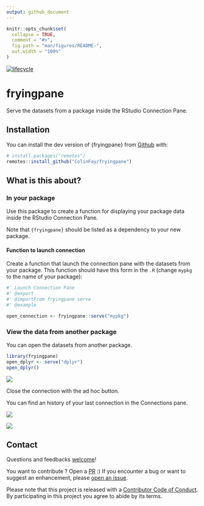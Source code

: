 ```yaml
---
output: github_document
---
```


<!-- README.md is generated from README.Rmd. Please edit that file -->

```r
knitr::opts_chunk$set(
  collapse = TRUE,
  comment = "#>",
  fig.path = "man/figures/README-",
  out.width = "100%"
)
```

[![lifecycle](https://img.shields.io/badge/lifecycle-experimental-orange.svg)](https://www.tidyverse.org/lifecycle/#experimental)

# fryingpane

Serve the datasets from a package inside the RStudio Connection Pane.

## Installation

You can install the dev version of {fryingpane} from [Github](https://github.com/ColinFay/fryingpane) with:

```r
# install.packages("remotes")
remotes::install_github("ColinFay/fryingpane")
```

## What is this about? 

### In your package

Use this package to create a function for displaying your package data inside the RStudio Connection Pane. 

Note that `{fryingpane}` should be listed as a dependency to your new package. 

#### Function to launch connection

Create a function that launch the connection pane with the datasets from your package. This function should have this form in the `.R` (change  `mypkg` to the name of your package):

```r
#' Launch Connection Pane
#' @export
#' @importFrom fryingpane serve
#' @example 

open_connection <- fryingpane::serve("mypkg")
```

### View the data from another package

You can open the datasets from another package. 

```r
library(fryingpane)
open_dplyr <- serve("dplyr")
open_dplyr()
```

![](readme_fig/pane.png)

Close the connection with the ad hoc button.

You can find an history of your last connection in the Connections pane.

![](readme_fig/hist.png)

![](readme_fig/hist2.png)

## Contact

Questions and feedbacks [welcome](mailto:contact@colinfay.me)!

You want to contribute ? Open a [PR](https://github.com/ColinFay/fryingpane/pulls) :) If you encounter a bug or want to suggest an enhancement, please [open an issue](https://github.com/ColinFay/fryingpane/issues).

Please note that this project is released with a [Contributor Code of Conduct](CONDUCT.md). By participating in this project you agree to abide by its terms.
